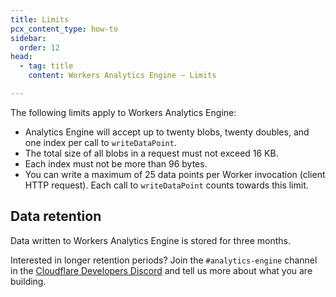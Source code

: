 ```yaml
---
title: Limits
pcx_content_type: how-to
sidebar:
  order: 12
head:
  - tag: title
    content: Workers Analytics Engine — Limits

---
```


The following limits apply to Workers Analytics Engine:

* Analytics Engine will accept up to twenty blobs, twenty doubles, and one index per call to `writeDataPoint`.
* The total size of all blobs in a request must not exceed 16 KB.
* Each index must not be more than 96 bytes.
* You can write a maximum of 25 data points per Worker invocation (client HTTP request). Each call to `writeDataPoint` counts towards this limit.

## Data retention

Data written to Workers Analytics Engine is stored for three months.

Interested in longer retention periods? Join the `#analytics-engine` channel in the [Cloudflare Developers Discord](https://discord.cloudflare.com/) and tell us more about what you are building.
